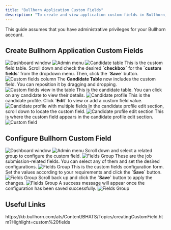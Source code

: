 ```yaml
---
title: "Bullhorn Application Custom Fields"
description: "To create and view application custom fields in Bullhorn, follow these steps."
---
```



<Warning>
  This guide assumes that you have administrative privileges for your Bullhorn account.
</Warning>

## Create Bullhorn Application Custom Fields

<Steps>
  <Step title="Click on the Menu">
    <Frame>
      <img className='rounded-md' style={{ margin: '0 auto', border: '1px solid #efefef' }} alt="Dashboard window" src="/images/bullhorn/custom-field/custom-field-01.png" />
    </Frame>
  </Step>

  <Step title="Click on Candidates">
    <Frame>
      <img className='rounded-md' style={{ margin: '0 auto', border: '1px solid #efefef' }} alt="Admin menu" src="/images/bullhorn/custom-field/custom-field-02.png" />
    </Frame>
  </Step>

  <Step title="Click on Columns">
    <Frame>
      <img className='rounded-md' style={{ margin: '0 auto', border: '1px solid #efefef' }} alt="Candidate table" src="/images/bullhorn/custom-field/custom-field-03.png" />
    </Frame>
  </Step>

  <Step title="Custom Fields Table">
    This is the custom field table. Scroll down and check the desired <b>`checkbox`</b> for the <b>`custom fields`</b> from the dropdown menu.  
    Then, click the <b>`Save`</b> button.
    <Frame>
      <img className='rounded-md' style={{ margin: '0 auto', border: '1px solid #efefef' }} alt="Custom fields column" src="/images/bullhorn/custom-field/custom-field-04.png" />
    </Frame>
  </Step>

  <Step title="Candidates">
    The <b>Candidate Table</b> now includes the custom field. You can reposition it by dragging and dropping.
    <Frame>
      <img className='rounded-md' style={{ margin: '0 auto', border: '1px solid #efefef' }} alt="Custom fields view in the table" src="/images/bullhorn/custom-field/custom-field-05.png" />
    </Frame>
  </Step>

  <Step title="Candidates Table">
    This is the candidate table. You can click on any candidate to view their details.
    <Frame>
      <img className='rounded-md' style={{ margin: '0 auto', border: '1px solid #efefef' }} alt="Candidate profile" src="/images/bullhorn/custom-field/custom-field-06.png" />
    </Frame>
  </Step>

  <Step title="Candidate Profile">
    This is the candidate profile. Click <b>`Edit`</b> to view or add a custom field value.
    <Frame>
      <img className='rounded-md' style={{ margin: '0 auto', border: '1px solid #efefef' }} alt="Candidate profile with multiple fields" src="/images/bullhorn/custom-field/custom-field-07.png" />
    </Frame>
  </Step>

  <Step title="Candidate Profile Edit Section">
    In the candidate profile edit section, scroll down to locate the custom field.
    <Frame>
      <img className='rounded-md' style={{ margin: '0 auto', border: '1px solid #efefef' }} alt="Candidate profile edit section" src="/images/bullhorn/custom-field/custom-field-08.png" />
    </Frame>
  </Step>

  <Step title="Custom Field">
    This is where the custom field appears in the candidate profile edit section.
    <Frame>
      <img className='rounded-md' style={{ margin: '0 auto', border: '1px solid #efefef' }} alt="Custom field" src="/images/bullhorn/custom-field/custom-field-09.png" />
    </Frame>
  </Step>
</Steps>

## Configure Bullhorn Custom Field

<Steps>
  <Step title="Click on the Menu">
    <Frame>
      <img className='rounded-md' style={{ margin: '0 auto', border: '1px solid #efefef' }} alt="Dashboard window" src="/images/bullhorn/custom-field/custom-field-01.png" />
    </Frame>
  </Step>

  <Step title="Click on Field Mappings">
    <Frame>
      <img className='rounded-md' style={{ margin: '0 auto', border: '1px solid #efefef' }} alt="Admin menu" src="/images/bullhorn/custom-field/custom-field-config-01.png" />
    </Frame>
  </Step>

  <Step title="Select a Related Group">
    Scroll down and select a related group to configure the custom field.
    <Frame>
      <img className='rounded-md' style={{ margin: '0 auto', border: '1px solid #efefef' }} alt="Fields Group" src="/images/bullhorn/custom-field/custom-field-config-02.png" />
    </Frame>
  </Step>

  <Step title="Job Submission">
    These are the job submission-related fields. You can select any of them and set the desired configurations.
    <Frame>
      <img className='rounded-md' style={{ margin: '0 auto', border: '1px solid #efefef' }} alt="Fields Group" src="/images/bullhorn/custom-field/custom-field-config-03.png" />
    </Frame>
  </Step>

  <Step title="Custom Fields Configuration">
    This is the custom fields configuration form. Set the values according to your requirements and click the <b>`Save`</b> button.
    <Frame>
      <img className='rounded-md' style={{ margin: '0 auto', border: '1px solid #efefef' }} alt="Fields Group" src="/images/bullhorn/custom-field/custom-field-config-04.png" />
    </Frame>
  </Step>

  <Step title="Field Maps">
    Scroll back up and click the <b>`Save`</b> button to apply the changes.
    <Frame>
      <img className='rounded-md' style={{ margin: '0 auto', border: '1px solid #efefef' }} alt="Fields Group" src="/images/bullhorn/custom-field/custom-field-config-05.png" />
    </Frame>
  </Step>

  <Step title="Success Message">
    A success message will appear once the configuration has been saved successfully.
    <Frame>
      <img className='rounded-md' style={{ margin: '0 auto', border: '1px solid #efefef' }} alt="Fields Group" src="/images/bullhorn/custom-field/custom-field-config-06.png" />
    </Frame>
  </Step>
</Steps>

<IntegrationFooter />

## Useful Links
<Card title="API Reference" icon="link" href="https://kb.bullhorn.com/ats/Content/BHATS/Topics/creatingCustomField.htm?Highlight=custom%20fields">
    https://kb.bullhorn.com/ats/Content/BHATS/Topics/creatingCustomField.htm?Highlight=custom%20fields
</Card>
